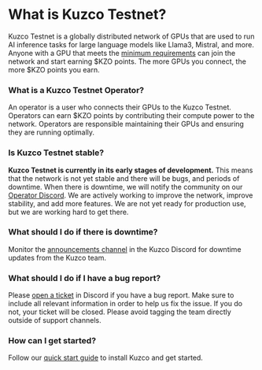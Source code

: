 
# What is Kuzco Testnet?

Kuzco Testnet is a globally distributed network of GPUs that are used to run AI inference tasks for large language models like Llama3, Mistral, and more. Anyone with a GPU that meets the [minimum requirements](/hardware) can join the network and start earning $KZO points. The more GPUs you connect, the more $KZO points you earn.

### What is a Kuzco Testnet Operator?
An operator is a user who connects their GPUs to the Kuzco Testnet. Operators can earn $KZO points by contributing their compute power to the network. Operators are responsible maintaining their GPUs and ensuring they are running optimally.

### Is Kuzco Testnet stable?
**Kuzco Testnet is currently in its early stages of development.** This means that the network is not yet stable and there will be bugs, and periods of downtime. When there is downtime, we will notify the community on our [Operator Discord](https://discord.gg/kuzco). We are actively working to improve the network, improve stability, and add more features. We are not yet ready for production use, but we are working hard to get there.

### What should I do if there is downtime?
Monitor the [announcements channel](https://discord.com/channels/1100110477599723550/1215659199846154261) in the Kuzco Discord for downtime updates from the Kuzco team. 

### What should I do if I have a bug report?
Please [open a ticket](https://discord.com/channels/1100110477599723550/1217137677363707925) in Discord if you have a bug report. Make sure to include all relevant information in order to help us fix the issue. If you do not, your ticket will be closed. Please avoid tagging the team directly outside of support channels. 

### How can I get started?

Follow our [quick start guide](/quick-start) to install Kuzco and get started.